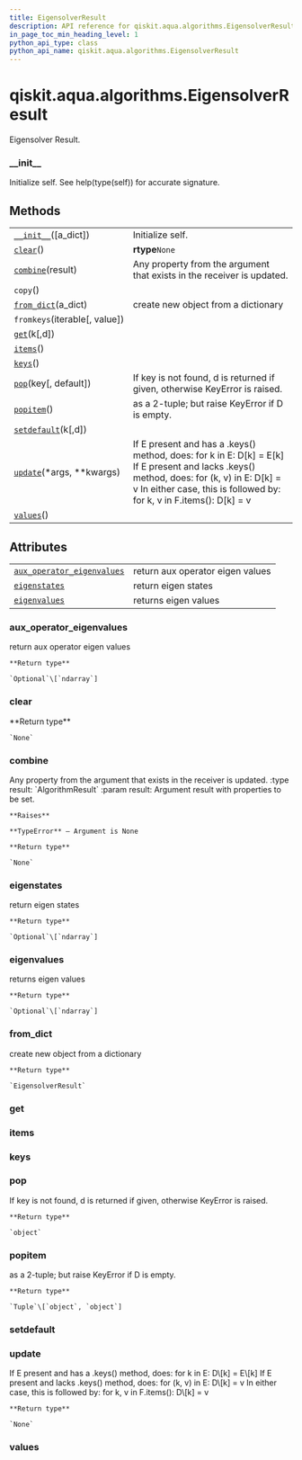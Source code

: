 ```yaml
---
title: EigensolverResult
description: API reference for qiskit.aqua.algorithms.EigensolverResult
in_page_toc_min_heading_level: 1
python_api_type: class
python_api_name: qiskit.aqua.algorithms.EigensolverResult
---
```


# qiskit.aqua.algorithms.EigensolverResult

<Class id="qiskit.aqua.algorithms.EigensolverResult" isDedicatedPage={true} github="https://github.com/qiskit-community/qiskit-aqua/tree/stable/0.9/qiskit/aqua/algorithms/eigen_solvers/eigen_solver.py" signature="EigensolverResult(a_dict=None)">
  Eigensolver Result.

  ### \_\_init\_\_

  <Function id="qiskit.aqua.algorithms.EigensolverResult.__init__" name="__init__" signature="__init__(a_dict=None)">
    Initialize self. See help(type(self)) for accurate signature.
  </Function>

  ## Methods

  |                                                                                                                                    |                                                                                                                                                                                                                      |
  | ---------------------------------------------------------------------------------------------------------------------------------- | -------------------------------------------------------------------------------------------------------------------------------------------------------------------------------------------------------------------- |
  | [`__init__`](#qiskit.aqua.algorithms.EigensolverResult.__init__ "qiskit.aqua.algorithms.EigensolverResult.__init__")(\[a\_dict])   | Initialize self.                                                                                                                                                                                                     |
  | [`clear`](#qiskit.aqua.algorithms.EigensolverResult.clear "qiskit.aqua.algorithms.EigensolverResult.clear")()                      | **rtype**`None`                                                                                                                                                                                                      |
  | [`combine`](#qiskit.aqua.algorithms.EigensolverResult.combine "qiskit.aqua.algorithms.EigensolverResult.combine")(result)          | Any property from the argument that exists in the receiver is updated.                                                                                                                                               |
  | `copy`()                                                                                                                           |                                                                                                                                                                                                                      |
  | [`from_dict`](#qiskit.aqua.algorithms.EigensolverResult.from_dict "qiskit.aqua.algorithms.EigensolverResult.from_dict")(a\_dict)   | create new object from a dictionary                                                                                                                                                                                  |
  | `fromkeys`(iterable\[, value])                                                                                                     |                                                                                                                                                                                                                      |
  | [`get`](#qiskit.aqua.algorithms.EigensolverResult.get "qiskit.aqua.algorithms.EigensolverResult.get")(k\[,d])                      |                                                                                                                                                                                                                      |
  | [`items`](#qiskit.aqua.algorithms.EigensolverResult.items "qiskit.aqua.algorithms.EigensolverResult.items")()                      |                                                                                                                                                                                                                      |
  | [`keys`](#qiskit.aqua.algorithms.EigensolverResult.keys "qiskit.aqua.algorithms.EigensolverResult.keys")()                         |                                                                                                                                                                                                                      |
  | [`pop`](#qiskit.aqua.algorithms.EigensolverResult.pop "qiskit.aqua.algorithms.EigensolverResult.pop")(key\[, default])             | If key is not found, d is returned if given, otherwise KeyError is raised.                                                                                                                                           |
  | [`popitem`](#qiskit.aqua.algorithms.EigensolverResult.popitem "qiskit.aqua.algorithms.EigensolverResult.popitem")()                | as a 2-tuple; but raise KeyError if D is empty.                                                                                                                                                                      |
  | [`setdefault`](#qiskit.aqua.algorithms.EigensolverResult.setdefault "qiskit.aqua.algorithms.EigensolverResult.setdefault")(k\[,d]) |                                                                                                                                                                                                                      |
  | [`update`](#qiskit.aqua.algorithms.EigensolverResult.update "qiskit.aqua.algorithms.EigensolverResult.update")(\*args, \*\*kwargs) | If E present and has a .keys() method, does: for k in E: D\[k] = E\[k] If E present and lacks .keys() method, does: for (k, v) in E: D\[k] = v In either case, this is followed by: for k, v in F.items(): D\[k] = v |
  | [`values`](#qiskit.aqua.algorithms.EigensolverResult.values "qiskit.aqua.algorithms.EigensolverResult.values")()                   |                                                                                                                                                                                                                      |

  ## Attributes

  |                                                                                                                                                                      |                                  |
  | -------------------------------------------------------------------------------------------------------------------------------------------------------------------- | -------------------------------- |
  | [`aux_operator_eigenvalues`](#qiskit.aqua.algorithms.EigensolverResult.aux_operator_eigenvalues "qiskit.aqua.algorithms.EigensolverResult.aux_operator_eigenvalues") | return aux operator eigen values |
  | [`eigenstates`](#qiskit.aqua.algorithms.EigensolverResult.eigenstates "qiskit.aqua.algorithms.EigensolverResult.eigenstates")                                        | return eigen states              |
  | [`eigenvalues`](#qiskit.aqua.algorithms.EigensolverResult.eigenvalues "qiskit.aqua.algorithms.EigensolverResult.eigenvalues")                                        | returns eigen values             |

  ### aux\_operator\_eigenvalues

  <Function id="qiskit.aqua.algorithms.EigensolverResult.aux_operator_eigenvalues" name="aux_operator_eigenvalues" signature="property aux_operator_eigenvalues">
    return aux operator eigen values

    **Return type**

    `Optional`\[`ndarray`]
  </Function>

  ### clear

  <Function id="qiskit.aqua.algorithms.EigensolverResult.clear" name="clear" signature="clear()">
    **Return type**

    `None`
  </Function>

  ### combine

  <Function id="qiskit.aqua.algorithms.EigensolverResult.combine" name="combine" signature="combine(result)">
    Any property from the argument that exists in the receiver is updated. :type result: `AlgorithmResult` :param result: Argument result with properties to be set.

    **Raises**

    **TypeError** – Argument is None

    **Return type**

    `None`
  </Function>

  ### eigenstates

  <Function id="qiskit.aqua.algorithms.EigensolverResult.eigenstates" name="eigenstates" signature="property eigenstates">
    return eigen states

    **Return type**

    `Optional`\[`ndarray`]
  </Function>

  ### eigenvalues

  <Function id="qiskit.aqua.algorithms.EigensolverResult.eigenvalues" name="eigenvalues" signature="property eigenvalues">
    returns eigen values

    **Return type**

    `Optional`\[`ndarray`]
  </Function>

  ### from\_dict

  <Function id="qiskit.aqua.algorithms.EigensolverResult.from_dict" name="from_dict" signature="static from_dict(a_dict)">
    create new object from a dictionary

    **Return type**

    `EigensolverResult`
  </Function>

  ### get

  <Function id="qiskit.aqua.algorithms.EigensolverResult.get" name="get" signature="get(k[, d]) → D[k] if k in D, else d. d defaults to None." />

  ### items

  <Function id="qiskit.aqua.algorithms.EigensolverResult.items" name="items" signature="items() → a set-like object providing a view on D’s items" />

  ### keys

  <Function id="qiskit.aqua.algorithms.EigensolverResult.keys" name="keys" signature="keys() → a set-like object providing a view on D’s keys" />

  ### pop

  <Function id="qiskit.aqua.algorithms.EigensolverResult.pop" name="pop" signature="pop(key, default=None)">
    If key is not found, d is returned if given, otherwise KeyError is raised.

    **Return type**

    `object`
  </Function>

  ### popitem

  <Function id="qiskit.aqua.algorithms.EigensolverResult.popitem" name="popitem" signature="popitem()">
    as a 2-tuple; but raise KeyError if D is empty.

    **Return type**

    `Tuple`\[`object`, `object`]
  </Function>

  ### setdefault

  <Function id="qiskit.aqua.algorithms.EigensolverResult.setdefault" name="setdefault" signature="setdefault(k[, d]) → D.get(k,d), also set D[k]=d if k not in D" />

  ### update

  <Function id="qiskit.aqua.algorithms.EigensolverResult.update" name="update" signature="update(*args, **kwargs)">
    If E present and has a .keys() method, does: for k in E: D\[k] = E\[k] If E present and lacks .keys() method, does: for (k, v) in E: D\[k] = v In either case, this is followed by: for k, v in F.items(): D\[k] = v

    **Return type**

    `None`
  </Function>

  ### values

  <Function id="qiskit.aqua.algorithms.EigensolverResult.values" name="values" signature="values() → an object providing a view on D’s values" />
</Class>

